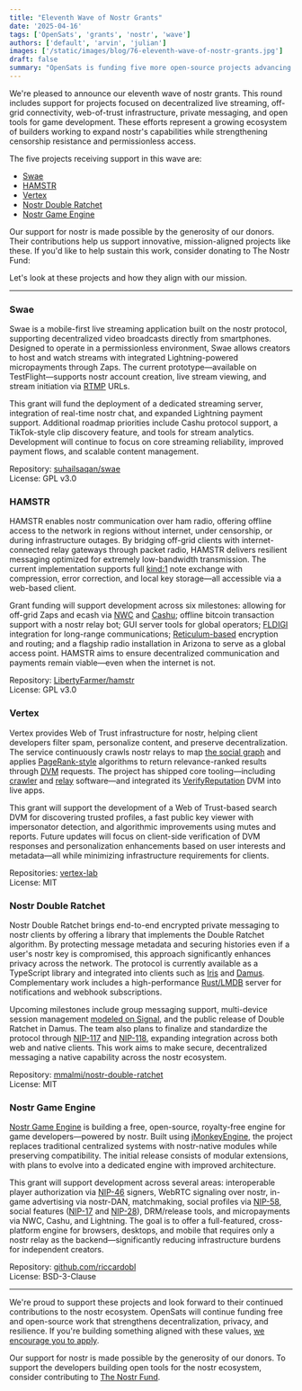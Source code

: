 ```yaml
---
title: "Eleventh Wave of Nostr Grants"
date: '2025-04-16'
tags: ['OpenSats', 'grants', 'nostr', 'wave']
authors: ['default', 'arvin', 'julian']
images: ['/static/images/blog/76-eleventh-wave-of-nostr-grants.jpg']
draft: false
summary: "OpenSats is funding five more open-source projects advancing the nostr ecosystem."
---
```


We're pleased to announce our eleventh wave of nostr grants. This round includes
support for projects focused on decentralized live streaming, off-grid
connectivity, web-of-trust infrastructure, private messaging, and open tools for
game development. These efforts represent a growing ecosystem of builders
working to expand nostr's capabilities while strengthening censorship resistance
and permissionless access.

The five projects receiving support in this wave are:

- [Swae](#swae)
- [HAMSTR](#hamstr)
- [Vertex](#vertex)
- [Nostr Double Ratchet](#nostr-double-ratchet)
- [Nostr Game Engine](#nostr-game-engine)

Our support for nostr is made possible by the generosity of our donors. Their
contributions help us support innovative, mission-aligned projects like these.
If you'd like to help sustain this work, consider donating to The Nostr Fund:

<center>
    <DonateToNostrFundButton/>
</center>

Let's look at these projects and how they align with our mission.

---

### Swae

Swae is a mobile-first live streaming application built on the nostr protocol,
supporting decentralized video broadcasts directly from smartphones. Designed to
operate in a permissionless environment, Swae allows creators to host and watch
streams with integrated Lightning-powered micropayments through Zaps. The
current prototype—available on TestFlight—supports nostr account creation,
live stream viewing, and stream initiation via
[RTMP](https://rtmp.veriskope.com/docs/overview/) URLs.

This grant will fund the deployment of a dedicated streaming server, integration
of real-time nostr chat, and expanded Lightning payment support. Additional
roadmap priorities include Cashu protocol support, a TikTok-style clip discovery
feature, and tools for stream analytics. Development will continue to focus on
core streaming reliability, improved payment flows, and scalable content
management.

Repository: [suhailsaqan/swae](https://github.com/suhailsaqan/swae)  
License: GPL v3.0

### HAMSTR

HAMSTR enables nostr communication over ham radio, offering offline access to
the network in regions without internet, under censorship, or during
infrastructure outages. By bridging off-grid clients with internet-connected
relay gateways through packet radio, HAMSTR delivers resilient messaging
optimized for extremely low-bandwidth transmission. The current implementation
supports full [kind:1](https://github.com/nostr-protocol/nips/blob/master/10.md)
note exchange with compression, error correction, and local key storage—all
accessible via a web-based client.

Grant funding will support development across six milestones: allowing for
off-grid Zaps and ecash via
[NWC](https://github.com/getAlby/nostr-wallet-connect#) and
[Cashu](https://cashu.space/); offline bitcoin transaction support with a nostr
relay bot; GUI server tools for global operators;
[FLDIGI](https://sourceforge.net/p/fldigi/fldigi/ci/master/tree/README)
integration for long-range communications;
[Reticulum-based](https://reticulum.network/) encryption and routing; and a
flagship radio installation in Arizona to serve as a global access point. HAMSTR
aims to ensure decentralized communication and payments remain viable—even
when the internet is not.

Repository: [LibertyFarmer/hamstr](https://github.com/LibertyFarmer/hamstr)  
License: GPL v3.0

### Vertex

Vertex provides Web of Trust infrastructure for nostr, helping client developers
filter spam, personalize content, and preserve decentralization. The service
continuously crawls nostr relays to map [the social
graph](https://pippellia.com/pippellia/Social+Graph/Navigating+the+social+graph)
and applies [PageRank-style](https://en.wikipedia.org/wiki/PageRank) algorithms
to return relevance-ranked results through
[DVM](https://github.com/nostr-protocol/nips/blob/master/90.md) requests. The
project has shipped core tooling—including
[crawler](https://github.com/vertex-lab/crawler) and
[relay](https://github.com/vertex-lab/relay) software—and integrated its
[VerifyReputation](https://vertexlab.io/docs/nips/verify-reputation-dvm/) DVM
into live apps.

This grant will support the development of a Web of Trust-based search DVM for
discovering trusted profiles, a fast public key viewer with impersonator
detection, and algorithmic improvements using mutes and reports. Future updates
will focus on client-side verification of DVM responses and personalization
enhancements based on user interests and metadata—all while minimizing
infrastructure requirements for clients.

Repositories: [vertex-lab](https://github.com/vertex-lab)  
License: MIT

### Nostr Double Ratchet

Nostr Double Ratchet brings end-to-end encrypted private messaging to nostr
clients by offering a library that implements the Double Ratchet algorithm. By
protecting message metadata and securing histories even if a user's nostr key is
compromised, this approach significantly enhances privacy across the network.
The protocol is currently available as a TypeScript library and integrated into
clients such as [Iris](https://iris.to/) and [Damus](https://damus.io/).
Complementary work includes a high-performance
[Rust/LMDB](https://crates.io/crates/nostr-lmdb) server for notifications and
webhook subscriptions.

Upcoming milestones include group messaging support, multi-device session
management [modeled on Signal](https://signal.org/docs/specifications/sesame/),
and the public release of Double Ratchet in Damus. The team also plans to
finalize and standardize the protocol through
[NIP-117](https://github.com/mmalmi/nips/blob/double-ratchet/117.md) and
[NIP-118](https://github.com/mmalmi/nips/blob/double-ratchet/118.md), expanding
integration across both web and native clients. This work aims to make secure,
decentralized messaging a native capability across the nostr ecosystem.

Repository:
[mmalmi/nostr-double-ratchet](https://github.com/mmalmi/nostr-double-ratchet)  
License: MIT

### Nostr Game Engine

[Nostr Game Engine](https://nge.rblb.it/) is building a free, open-source,
royalty-free engine for game developers—powered by nostr. Built using
[jMonkeyEngine](https://github.com/jMonkeyEngine/jmonkeyengine?tab=readme-ov-file#jmonkeyengine),
the project replaces traditional centralized systems with nostr-native modules
while preserving compatibility. The initial release consists of modular
extensions, with plans to evolve into a dedicated engine with improved
architecture.

This grant will support development across several areas: interoperable player
authorization via
[NIP-46](https://github.com/nostr-protocol/nips/blob/master/46.md) signers,
WebRTC signaling over nostr, in-game advertising via nostr-DAN, matchmaking,
social profiles via
[NIP-58](https://github.com/nostr-protocol/nips/blob/master/58.md), social
features ([NIP-17](https://github.com/nostr-protocol/nips/blob/master/17.md) and
[NIP-28](https://github.com/nostr-protocol/nips/blob/master/28.md)), DRM/release
tools, and micropayments via NWC, Cashu, and Lightning. The goal is to offer a
full-featured, cross-platform engine for browsers, desktops, and mobile that
requires only a nostr relay as the backend—significantly reducing
infrastructure burdens for independent creators.

Repository: [github.com/riccardobl](http://github.com/riccardobl)  
License: BSD-3-Clause

---

We're proud to support these projects and look forward to their continued
contributions to the nostr ecosystem. OpenSats will continue funding free and
open-source work that strengthens decentralization, privacy, and resilience. If
you're building something aligned with these values, [we encourage you to
apply](/apply).

Our support for nostr is made possible by the generosity of our donors. To
support the developers building open tools for the nostr ecosystem, consider
contributing to [The Nostr Fund](/funds/nostr).

<center>
    <DonateToNostrFundButton/>
</center>
